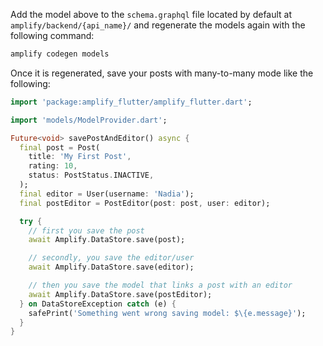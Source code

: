 Add the model above to the `schema.graphql` file located by default at `amplify/backend/{api_name}/` and regenerate the models again with the following command:

```bash
amplify codegen models
```

Once it is regenerated, save your posts with many-to-many mode like the following:

```dart
import 'package:amplify_flutter/amplify_flutter.dart';

import 'models/ModelProvider.dart';

Future<void> savePostAndEditor() async {
  final post = Post(
    title: 'My First Post',
    rating: 10,
    status: PostStatus.INACTIVE,
  );
  final editor = User(username: 'Nadia');
  final postEditor = PostEditor(post: post, user: editor);

  try {
    // first you save the post
    await Amplify.DataStore.save(post);

    // secondly, you save the editor/user
    await Amplify.DataStore.save(editor);

    // then you save the model that links a post with an editor
    await Amplify.DataStore.save(postEditor);
  } on DataStoreException catch (e) {
    safePrint('Something went wrong saving model: $\{e.message}');
  }
}
```
